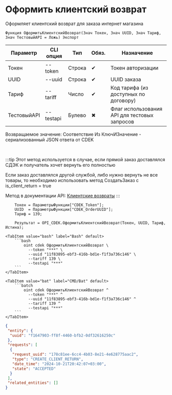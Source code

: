 ﻿---
sidebar_position: 6
description: Оформить клиентский возврат и другие функции для работы с CDEK в Открытом пакете интеграций - бесплатной open-source библиотеке интеграций для 1С:Предприятие 8, OneScript и CLI
keywords: [1C, 1С, 1С:Предприятие, 1С:Предприятие 8.3, API, Интеграция, Сервисы, Обмен, OneScript, CLI, CDEK]
---


# Оформить клиентский возврат
 Оформляет клиентский возврат для заказа интернет магазина



`Функция ОформитьКлиентскийВозврат(Знач Токен, Знач UUID, Знач Тариф, Знач ТестовыйAPI = Ложь) Экспорт`

  | Параметр | CLI опция | Тип | Обяз. | Назначение |
  |-|-|-|-|-|
  | Токен | --token | Строка | &#x2714; | Токен авторизации |
  | UUID | --uuid | Строка | &#x2714; | UUID заказа |
  | Тариф | --tariff | Число | &#x2714; | Код тарифа (из доступных по договору) |
  | ТестовыйAPI | --testapi | Булево | &#x2716; | Флаг использования API для тестовых запросов |

  
  Возвращаемое значение:   Соответствие Из КлючИЗначение - сериализованный JSON ответа от CDEK

<br/>

:::tip
Этот метод используется в случае, если прямой заказ доставлялся СДЭК и получатель хочет вернуть его полностью

Если заказ доставлялся другой службой, либо нужно вернуть не все товары, то необходимо использовать метод СоздатьЗаказ с is_client_return = true

Метод в документации API: [Клиентские возвраты](https://api-docs.cdek.ru/122762174.html)
:::
<br/>



```bsl title="Пример использования для 1С:Предприятие/OneScript"
    Токен = ПараметрыФункции["CDEK_Token"];
    UUID  = ПараметрыФункции["CDEK_OrderUUID"];
    Тариф = 139;

    Результат = OPI_CDEK.ОформитьКлиентскийВозврат(Токен, UUID, Тариф, Истина);
```
    

 <Tabs>
  
    <TabItem value="bash" label="Bash" default>
        ```bash
            oint cdek ОформитьКлиентскийВозврат \
              --token "***" \
              --uuid "11f83895-ebf3-416b-bd1e-f1f3a736c146" \
              --tariff 139 \
              --testapi "***"
        ```
    </TabItem>
  
    <TabItem value="bat" label="CMD/Bat" default>
        ```batch
            oint cdek ОформитьКлиентскийВозврат ^
              --token "***" ^
              --uuid "11f83895-ebf3-416b-bd1e-f1f3a736c146" ^
              --tariff 139 ^
              --testapi "***"
        ```
    </TabItem>
</Tabs>


```json title="Результат"
{
 "entity": {
  "uuid": "f1647903-ff8f-4460-bfb2-0df32616250c"
 },
 "requests": [
  {
   "request_uuid": "178c81ee-6cc4-4b03-8e21-4e628775aac2",
   "type": "CREATE_CLIENT_RETURN",
   "date_time": "2024-10-21T20:42:07+03:00",
   "state": "ACCEPTED"
  }
 ],
 "related_entities": []
}
```
